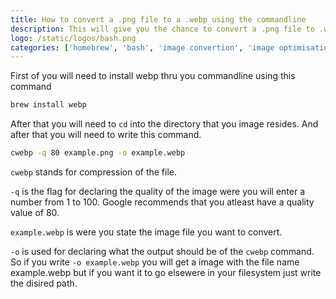 ```yaml
---
title: How to convert a .png file to a .webp using the commandline
description: This will give you the chance to convert a .png file to .webp when ever you want without using a 3rd party website.
logo: /static/logos/bash.png
categories: ['homebrew', 'bash', 'image convertion', 'image optimisation']
---
```


First of you will need to install webp thru you commandline using this command

```bash
brew install webp
```

After that you will need to `cd` into the directory that you image resides. And after that you will need to write this command.

```bash
cwebp -q 80 example.png -o example.webp
```

`cwebp` stands for compression of the file.

`-q` is the flag for declaring the quality of the image were you will enter a number from 1 to 100. Google recommends that you atleast have a quality value of 80.

`example.webp` is were you state the image file you want to convert.

`-o` is used for declaring what the output should be of the `cwebp` command.
So if you write `-o example.webp` you will get a image with the file name example.webp but if you want it to go elsewere in your filesystem just write the disired path.
